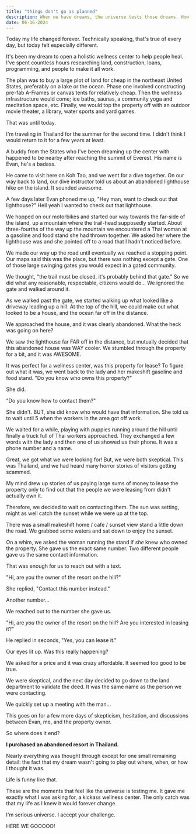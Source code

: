 ```yaml
---
title: "things don't go as planned"
description: When we have dreams, the universe tests those dreams. How do we pass the test?
date: 06-16-2024
---
```


Today my life changed forever.
Technically speaking, that's true of every day, but today felt especially different.

It's been my dream to open a holistic wellness center to help people heal.
I've spent countless hours researching land, construction, loans, programming, and people to make it all work.

The plan was to buy a large plot of land for cheap in the northeast United States, preferably on a lake or the ocean.
Phase one involved constructing pre-fab A-Frames or canvas tents for relatively cheap.
Then the wellness infrastructure would come; ice baths, saunas, a community yoga and meditation space, etc.
Finally, we would top the property off with an outdoor movie theater, a library, water sports and yard games.

That was until today.

I'm traveling in Thailand for the summer for the second time.
I didn't think I would return to it for a few years at least.

A buddy from the States who I've been dreaming up the center with happened to be nearby after reaching the summit of Everest.
His name is Evan, he's a badass.

He came to visit here on Koh Tao, and we went for a dive together.
On our way back to land, our dive instructor told us about an abandoned lighthouse hike on the island.
It sounded awesome.

A few days later Evan phoned me up, "Hey man, want to check out that lighthouse?"
Hell yeah I wanted to check out that lighthouse.

We hopped on our motorbikes and started our way towards the far-side of the island, up a mountain where the trail-head supposedly started.
About three-fourths of the way up the mountain we encountered a Thai woman at a gasoline and food stand she had thrown together.
We asked her where the lighthouse was and she pointed off to a road that I hadn't noticed before.

We made our way up the road until eventually we reached a stopping point.
Our maps said this was the place, but there was nothing except a gate.
One of those large swinging gates you would expect in a gated community.

We thought, "the trail must be closed, it's probably behind that gate."
So we did what any reasonable, respectable, citizens would do...
We ignored the gate and walked around it.

As we walked past the gate, we started walking up what looked like a driveway leading up a hill.
At the top of the hill, we could make out what looked to be a house, and the ocean far off in the distance.

We approached the house, and it was clearly abandoned.
What the heck was going on here?

We saw the lighthouse far FAR off in the distance, but mutually decided that this abandoned house was WAY cooler.
We stumbled through the property for a bit, and it was AWESOME.

It was perfect for a wellness center, was this property for lease?
To figure out what it was, we went back to the lady and her makeshift gasoline and food stand.
"Do you know who owns this property?"

She did.

"Do you know how to contact them?"

She didn't.
BUT, she did know who would have that information.
She told us to wait until 5 when the workers in the area got off work.

We waited for a while, playing with puppies running around the hill until finally a truck full of Thai workers approached.
They exchanged a few words with the lady and then one of us showed us their phone.
It was a phone number and a name.

Great, we got what we were looking for!
But, we were both skeptical.
This was Thailand, and we had heard many horror stories of visitors getting scammed.

My mind drew up stories of us paying large sums of money to lease the property only to find out that the people we were leasing from didn't actually own it.

Therefore, we decided to wait on contacting them.
The sun was setting, might as well catch the sunset while we were up at the top.

There was a small makeshift home / cafe / sunset view stand a little down the road.
We grabbed some waters and sat down to enjoy the sunset.

On a whim, we asked the woman running the stand if _she_ knew who owned the property.
She gave us the exact same number.
Two different people gave us the same contact information.

That was enough for us to reach out with a text.

"Hi, are you the owner of the resort on the hill?"

She replied, "Contact this number instead."

Another number...

We reached out to the number she gave us.

"Hi, are _you_ the owner of the resort on the hill? Are you interested in leasing it?"

He replied in seconds, "Yes, you can lease it."

Our eyes lit up.
Was this really happening?

We asked for a price and it was crazy affordable.
It seemed too good to be true.

We were skeptical, and the next day decided to go down to the land department to validate the deed.
It was the same name as the person we were contacting.

We quickly set up a meeting with the man...

This goes on for a few more days of skepticism, hesitation, and discussions between Evan, me, and the property owner.

So where does it end?

**I purchased an abandoned resort in Thailand.**

Nearly everything was thought through except for one small remaining detail: the fact that my dream wasn't going to play out where, when, or how I thought it was.

Life is funny like that.

These are the moments that feel like the universe is testing me.
It gave me exactly what I was asking for, a kickass wellness center. 
The only catch was that my life as I knew it would forever change.

I'm serious universe.
I accept your challenge.

HERE WE GOOOOO!